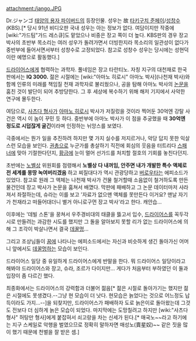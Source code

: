 attachment:/jango.JPG

Dr.ジャンゴ
[[태양의 용자 파이버드]]의 등장인물. 성우는 故 [[타키구치 준페이]]/[[성창수]](KBS).[* 당시 91년 비디오판 국내 성우는 아는 정보가 없다. 여담이지만 작중에 [wiki:"가드팀"가드 레스큐]도 맡았으나 비중은 장고 쪽이 더 높다. KBS판의 경우 장고 박사의 초반부 목소리는 여러 성우가 돌려가면서 더빙한지라 목소리의 일관성이 없다가 중반부에 들어서면서부터 성창수로 고정되었다. 참고로 성창수 성우는 당시에는 성현덕이란 예명으로 활동했다.]

[[드라이어스]]에게 협력하는 과학자. 풀네임은 장고 타란티노. 자칭 지구의 대천재로 한국판에서는 '''IQ 3000.''' 젊은 시절에는 [wiki:"아마노 히로시" 아마노 박사](나천재 박사)와 함께 인류의 미래를 책임질 천재 과학자로 불리웠으나, 공을 탐해 아마노 박사의 [[논문]]을 훔친 것이 발단이 되어 추방당한다. 그 후 세상에 복수하기 위해 해저 기지에서 사악한 연구에 몰두한다.

여담으로, [[사츠다 형사]]가 [[아마노 히로시]] 박사가 저질렀을 것이라 찍어둔 30억엔 강탈 사건은 역시 이 놈이 꾸민 듯 하다. 중반부에 아마노 박사가 이 점을 추궁했을 때 '''30억엔 정도로 시덥잖게 굴긴'''이라며 인정하는 뉘앙스를 보였다.

극중에서는 뭔가 일을 추진하려 하지만 몇 가지 실수를 저지르거나, 악당 답지 못한 익살스런 모습을 보인다. [[권총]]으로 누군가를 총살하기 직전에 회심의 웃음을 터트리다 [[스패너]]에 맞아 기절한다던지, [[황금]]에 눈이 멀어 선가드를 처치할 절호의 기회를 놓친다던지.

초반에는 [[노벨상]] 위원회를 점령해서 '''노벨상 다 내꺼임, 안주면 내가 개발한 특수 액체로 전 세계를 몽땅 녹여버리겠음''' 하고 찌질대다가 역시 관광당하고 [[버로우]]타는 에피소드가 있었다. 참고로 원래 그 액체는 나천재 박사가 건물 철거할때 소음없이 철거하도록 만든 물건인데 장고 박사가 논문을 훔쳐서 배꼈다. 막판에 패배하고 그 논문 데이터마저 사라져서 좌절하는데, 슈라는 이를 보고 '자료가 없으맨 액체를 못만든다 이거요? 맨날 자기가 천재라고 떠들어대더니 별거 아니로구먼 장고 박사'라고 한다. 캐안습...

이후에는 '데빌 스톤'을 꿍쳐서 우주경비대의 태클을 뜷고서 입수, [[드라이어스]]를 꼭두각시로 만들려는 과감한 시도를 했지만 그 돌을 알아보지 못할 리가 없는 드라이어스에 의해 그 조각이 박살나면서 결국 [[데꿀멍]]…

그리고 조상님들이 [[꿈]]에 나타나는 에피소드에서는 자신과 비슷하게 생긴 돌아가신 어머니 앞에서도 [[데꿀멍]]하는 모습이 보인다.

드라이어스 일당 중 유일하게 드라이어스에게 반말을 한다. 뭐 드라이어스 일당이라고 해봐야 드라이어스와 장고, 슈라, 조르가 다이지만... 게다가 처음부터 부하였던 이 둘과 입장이 좀 다르긴 했다.

최종화에서는 드라이어스의 강력함과 더불어 젊음[* 젊은 시절로 돌아가기는 했지만 젊은 시절에도 못생겼다.--그냥 현 모습이 더 낫다. 현모습은 늙었다는 것으로 어느정도 납득이라도 가지...--]을 되찾지만, 드라이어스가 패배하자 도로 늙은이로 돌아왔는데 그것도 전보다 더 심하게 늙은 모습이 되었다. 마지막에는 도망칠려고 하지만 [wiki:"사츠다 형사" 허탕만 형사]에게 붙잡혀서 쇠고랑을 차는 신세가 된다.[* 매국노~~라고 하기에는 지구 스케일로 악행을 벌였으므로 정확히 말하자면 매성노(賣星奴)~~ 같은 짓을 많이 했기 때문에 천벌을 잘 받은 셈.]

